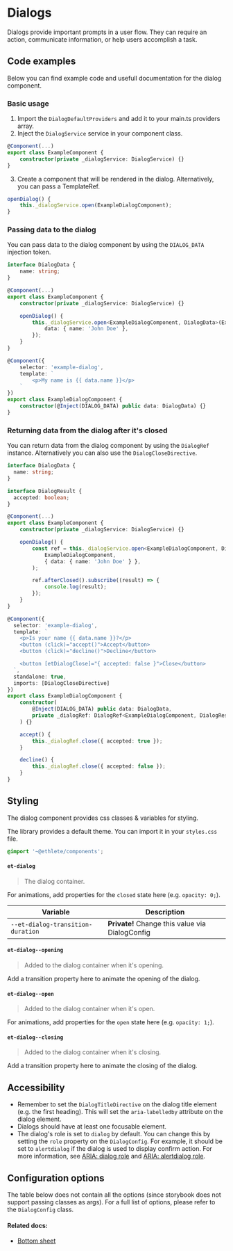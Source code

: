 # Dialogs

Dialogs provide important prompts in a user flow.
They can require an action, communicate information, or help users accomplish a task.

## Code examples

Below you can find example code and usefull documentation for the dialog component.

### Basic usage

1. Import the `DialogDefaultProviders` and add it to your main.ts providers array.
2. Inject the `DialogService` service in your component class.

```ts
@Component(...)
export class ExampleComponent {
    constructor(private _dialogService: DialogService) {}
}
```

3. Create a component that will be rendered in the dialog. Alternatively, you can pass a TemplateRef.

```ts
openDialog() {
    this._dialogService.open(ExampleDialogComponent);
}
```

### Passing data to the dialog

You can pass data to the dialog component by using the `DIALOG_DATA` injection token.

```ts
interface DialogData {
    name: string;
}

@Component(...)
export class ExampleComponent {
    constructor(private _dialogService: DialogService) {}

    openDialog() {
        this._dialogService.open<ExampleDialogComponent, DialogData>(ExampleDialogComponent, {
            data: { name: 'John Doe' },
        });
    }
}

@Component({
    selector: 'example-dialog',
    template: `
        <p>My name is {{ data.name }}</p>
    `
})
export class ExampleDialogComponent {
    constructor(@Inject(DIALOG_DATA) public data: DialogData) {}
}
```

### Returning data from the dialog after it's closed

You can return data from the dialog component by using the `DialogRef` instance. Alternatively you can also use the `DialogCloseDirective`.

```ts
interface DialogData {
  name: string;
}

interface DialogResult {
  accepted: boolean;
}

@Component(...)
export class ExampleComponent {
    constructor(private _dialogService: DialogService) {}

    openDialog() {
        const ref = this._dialogService.open<ExampleDialogComponent, DialogData, DialogResult>(
            ExampleDialogComponent,
            { data: { name: 'John Doe' } },
        );

        ref.afterClosed().subscribe((result) => {
            console.log(result);
        });
    }
}

@Component({
  selector: 'example-dialog',
  template: `
    <p>Is your name {{ data.name }}?</p>
    <button (click)="accept()">Accept</button>
    <button (click)="decline()">Decline</button>

    <button [etDialogClose]="{ accepted: false }">Close</button>
  `,
  standalone: true,
  imports: [DialogCloseDirective]
})
export class ExampleDialogComponent {
    constructor(
        @Inject(DIALOG_DATA) public data: DialogData,
        private _dialogRef: DialogRef<ExampleDialogComponent, DialogResult>
    ) {}

    accept() {
        this._dialogRef.close({ accepted: true });
    }

    decline() {
        this._dialogRef.close({ accepted: false });
    }
}
```

## Styling

The dialog component provides css classes & variables for styling.

The library provides a default theme. You can import it in your `styles.css` file.

```scss
@import '~@ethlete/components';
```

#### `et-dialog`

> The dialog container.

For animations, add properties for the `closed` state here (e.g. `opacity: 0;`).

| Variable                          | Description                                     |
| --------------------------------- | ----------------------------------------------- |
| `--et-dialog-transition-duration` | **Private!** Change this value via DialogConfig |

#### `et-dialog--opening`

> Added to the dialog container when it's opening.

Add a transition property here to animate the opening of the dialog.

#### `et-dialog--open`

> Added to the dialog container when it's open.

For animations, add properties for the `open` state here (e.g. `opacity: 1;`).

#### `et-dialog--closing`

> Added to the dialog container when it's closing.

Add a transition property here to animate the closing of the dialog.

## Accessibility

- Remember to set the `DialogTitleDirective` on the dialog title element (e.g. the first heading). This will set the `aria-labelledby` attribute on the dialog element.
- Dialogs should have at least one focusable element.
- The dialog's role is set to `dialog` by default. You can change this by setting the `role` property on the `DialogConfig`. For example, it should be set to `alertdialog` if the dialog is used to display confirm action. For more information, see [ARIA: dialog role](https://developer.mozilla.org/en-US/docs/Web/Accessibility/ARIA/Roles/dialog_role) and [ARIA: alertdialog role](https://developer.mozilla.org/en-US/docs/Web/Accessibility/ARIA/Roles/alertdialog_role).

## Configuration options

The table below does not contain all the options (since storybook does not support passing classes as args).
For a full list of options, please refer to the `DialogConfig` class.


<ArgsTable story={PRIMARY_STORY} />

#### Related docs:

- [Bottom sheet](/docs/components-overlay-bottom-sheet--default)
